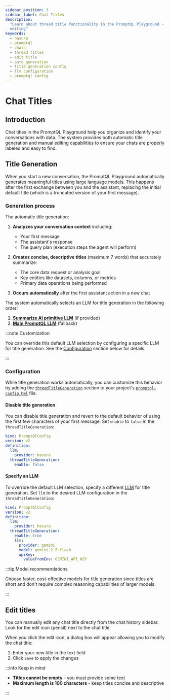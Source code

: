 ```yaml
---
sidebar_position: 3
sidebar_label: Chat Titles
description:
  "Learn about thread title functionality in the PromptQL Playground - automatic generation, customization, and manual
  editing"
keywords:
  - hasura
  - promptql
  - chats
  - thread titles
  - edit title
  - auto generation
  - title generation config
  - llm configuration
  - promptql config
---
```



# Chat Titles

## Introduction

Chat titles in the PromptQL Playground help you organize and identify your conversations with data. The system provides
both automatic title generation and manual editing capabilities to ensure your chats are properly labeled and easy to
find.

## Title Generation

When you start a new conversation, the PromptQL Playground automatically generates meaningful titles using large
language models. This happens after the first exchange between you and the assistant, replacing the initial default
title (which is a truncated version of your first message).

### Generation process

The automatic title generation:

1. **Analyzes your conversation context** including:
   - Your first message
   - The assistant's response
   - The query plan (execution steps the agent will perform)

2. **Creates concise, descriptive titles** (maximum 7 words) that accurately summarize:
   - The core data request or analysis goal
   - Key entities like datasets, columns, or metrics
   - Primary data operations being performed

3. **Occurs automatically** after the first assistant action in a new chat

The system automatically selects an LLM for title generation in the following order:

1. **[Summarize AI primitive LLM](/project-configuration/promptql-config/providers.mdx#overrideaiprimitivesllm)** (if
   provided)
2. **[Main PromptQL LLM](/project-configuration/promptql-config/providers.mdx#llm)** (fallback)

:::note Customization

You can override this default LLM selection by configuring a specific LLM for title generation. See the
[Configuration](#configuration) section below for details.

:::

### Configuration

While title generation works automatically, you can customize this behavior by adding the
[`threadTitleGeneration`](/reference/metadata-reference/promptql-config.mdx#promptqlconfigv2-threadtitlegenerationconfig)
section to your project's [`promptql-config.hml`](/project-configuration/promptql-config/index.mdx) file.

#### Disable title generation

You can disable title generation and revert to the default behavior of using the first few characters of your first
message. Set `enable` to `false` in the `threadTitleGeneration`:

```yaml
kind: PromptQlConfig
version: v2
definition:
  llm:
    provider: hasura
  threadTitleGeneration:
    enable: false
```

#### Specify an LLM

To override the default LLM selection, specify a different
[LLM](/reference/metadata-reference/promptql-config.mdx#promptqlconfigv2-llmconfig) for title generation. Set `llm` to
the desired LLM configuration in the `threadTitleGeneration`:

```yaml
kind: PromptQlConfig
version: v2
definition:
  llm:
    provider: hasura
  threadTitleGeneration:
    enable: true
    llm:
      provider: gemini
      model: gemini-2.5-flash
      apiKey:
        valueFromEnv: GEMINI_API_KEY
```

:::tip Model recommendations

Choose faster, cost-effective models for title generation since titles are short and don't require complex reasoning
capabilities of larger models.

:::

## Edit titles

You can manually edit any chat title directly from the chat history sidebar. Look for the edit icon (pencil) next to the
chat title.

<Thumbnail src="/img/promptql-playground/edit-thread-title-1.png" alt="Edit Chat Title Button" />

When you click the edit icon, a dialog box will appear allowing you to modify the chat title:

<Thumbnail src="/img/promptql-playground/edit-thread-title-2.png" alt="Edit Chat Dialog Box" />

1. Enter your new title in the text field
2. Click `Save` to apply the changes

:::info Keep in mind

- **Titles cannot be empty** - you must provide some text
- **Maximum length is 100 characters** - keep titles concise and descriptive

:::
